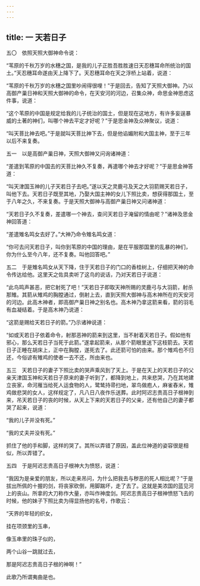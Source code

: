 ```yaml
---
---
---
```

title: 一 天若日子
---




五〇　依照天照大御神命令说：

“苇原的千秋万岁的水穗之国，是我的儿子正胜吾胜胜速日天忍穗耳命所统治的国土。”天忍穗耳命遂由天上降下了。天忍穗耳命在天之浮桥上站着，说道：

“苇原的千秋万岁的水穗之国里吵闹得很哩！”于是回去，告知了天照大御神。乃以高御产巢日神和天照大御神的命令，在天安河的河边，召集众神，命思金神思虑这件事，说道：

“这个苇原的中国是规定给我的儿子统治的国土，但是现在这地方，有许多妄逞暴威的土著的神们，叫哪个神去平定才好呢？”于是思金神及众神聚议，说道：

“叫天菩比神去吧。”于是就叫天菩比神下去，但是他谄媚附和大国主神，至于三年以后不来复奏。

五一　以是高御产巢日神，天照大御神又问询诸神道：

“差遣到苇原的中国去的天菩比神久不复奏，再遣哪个神去才好呢？”于是思金神答道：

“叫天津国玉神的儿子天若日子去吧。”遂以天之灵鹿弓及天之大羽箭赐天若日子，叫他下去。天若日子既至其地，乃娶大国主神的女儿下照比卖，想获得那国土，至于八年之久，不来复奏。于是天照大御神与高御产巢日神又问诸神道：

“天若日子久不复奏，差遣哪一个神去，查问天若日子淹留的情由呢？”诸神及思金神回答道：

“差遣雉名鸣女去好了。”大神乃命令雉名鸣女道：

“你可去问天若日子，叫你到苇原的中国的理由，是在平服那国里的乱暴的神们，你为什么至今八年，还不复奏。叫他回答吧。”

五二　于是雉名鸣女从天下降，住于天若日子的门口的香桂树上，仔细把天神的命令传达给他。这里天之佐具卖听了这鸟的说话，乃对天若日子说道：

“此鸟鸣声甚恶，把它射死了吧！”天若日子即取天神所赐的灵鹿弓与大羽箭，射杀那雉。其箭从雉鸡的胸膛通过，倒射上去，直到天照大御神与高木神所在的天安河的河边。此高木神者，即高御产巢日神之别名也。高木神乃拿这箭来看，箭的羽毛有血凝结着。于是高木神乃说道：

“这箭是赐给天若日子的箭。”乃示诸神说道：

“如或天若日子依着命令，射那恶神的箭来到这里，当不射着天若日子。假如他有邪心，那么天若日子当死于此箭。”遂拿起箭来，从那个箭眼里送下这枝箭去。天若日子正睡在胡床上，正中在胸膛，遂死去了。此还箭可怕的由来。那个雉鸡也不归还，今俗谚有雉鸡的使者一去不还，所由来也。

五三　天若日子的妻子下照比卖的哭声乘风到了天上。于是在天上的天若日子的父亲天津国玉神和天若日子原来的妻子听到了，都降到地上，共来悲哭，乃在其地建立丧家，命河雁当给死人运食物的人，鹭鸶持帚扫地，翠鸟做庖人，麻雀舂米，雉鸡做悲哭的女人，这样规定了，凡八日八夜作乐送葬。此时阿迟志贵高日子根神到来，吊天若日子的丧的时候，从天上下来的天若日子的父亲，还有他自己的妻子都哭了起来，说道：

“我的儿子并没有死。”

“我的丈夫并没有死。”

抓住了他的手和脚，这样的哭了。其所以弄错了原因，盖此位神道的姿容很是相似，所以弄错了。

五四　于是阿迟志贵高日子根神大为愤怒，说道：

“我因为是亲爱的朋友，所以走来吊问，为什么把我去与秽恶的死人相比呢？”于是拔出所佩的十握的剑，将丧家砍倒，用脚踹坏，走了去了。这就是美浓国的蓝见河上的丧山。所拿的大刀称作大量，亦叫作神度剑。阿迟志贵高日子根神愤怒飞去的时候，他的妹子下照比卖为得显扬他的名号，作歌云：

“天界的年轻的织女，

挂在项颈里的玉串，

像玉串里的珠子似的，

两个山谷一跳就过去，

那是阿迟志贵高日子根的神啊！”

此歌乃所谓夷曲是也。